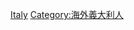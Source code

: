 {{Cat main}}
{{Commons category|Little Italys}}

[[Category:各民族聚居地|Italy]]
[[Category:海外義大利人|Category:海外義大利人]]